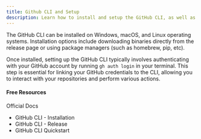 ```yaml
---
title: Github CLI and Setup
description: Learn how to install and setup the GitHub CLI, as well as the GitHub Desktop App.
---
```


The GitHub CLI can be installed on Windows, macOS, and Linux operating systems. Installation options include downloading binaries directly from the release page or using package managers (such as homebrew, pip, etc).

Once installed, setting up the GitHub CLI typically involves authenticating with your GitHub account by running `gh auth login` in your terminal. This step is essential for linking your GitHub credentials to the CLI, allowing you to interact with your repositories and perform various actions.

#### Free Resources

<Tabs defaultValue="official">
<TabsList>
<TabsTrigger value="official">Official Docs</TabsTrigger>
</TabsList>

<TabsContent value="official">

- <Link href="https://github.com/cli/cli?tab=readme-ov-file#installation">GitHub CLI - Installation</Link>
- <Link href="https://github.com/cli/cli/releases/">GitHub CLI - Release</Link>
- <Link href="https://docs.github.com/en/github-cli/github-cli/quickstart">GitHub CLI Quickstart</Link>
</TabsContent>
</Tabs>
